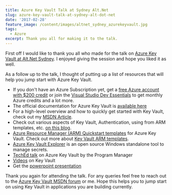 ```yaml
---
title: Azure Key Vault Talk at Sydney Alt.Net
slug: azure-key-vault-talk-at-sydney-alt-dot-net
date: '2017-02-28'
feature_image: /content/images/altnet_sydney_azurekeyvault.jpg
tags:
  - Azure
excerpt: Thank you all for making it to the talk.
---
```

First off I would like to thank you all who made for the talk on [Azure Key Vault at Alt.Net Sydney](https://www.meetup.com/Sydney-Alt-Net/events/236864792/). I enjoyed giving the session and hope you liked it as well.

<ImageCard src="/content/images/altnet_sydney_azurekeyvault.jpg" alt="Azure Key Vault session, Alt.Net Sydney - Pic by Richard Banks" />

As a follow up to the talk, I thought of putting up a list of resources that will help you jump start with Azure Key Vault.

-   If you don't have an Azure Subscription yet, get a [free Azure account with $200 credit](https://azure.microsoft.com/en-us/free/) or join the [Visual Studio Dev Essentials](https://www.visualstudio.com/dev-essentials/) to get monthly Azure credits and a lot more.
-   The official documentation for Azure Key Vault is [available here](https://docs.microsoft.com/en-au/azure/key-vault/)
-   For a high-level overview and how to quickly get started with Key Vault, check out my [MSDN Article](https://msdn.microsoft.com/en-us/magazine/mt422585.aspx).
-   Check out various aspects of Key Vault, Authentication, using from ARM templates, etc. [on this blog](/blog/tag/azure-key-vault/).
-   [Azure Resource Manager (ARM) Quickstart templates](https://azure.microsoft.com/en-us/resources/templates/?term=%22key+vault%22) for Azure Key Vault. Check out more about [Key Vault ARM templates](/blog/managing-azure-key-vault-using-azure-resource-manager-arm-templates/).
-   [Azure Key Vault Explorer](https://github.com/elize1979/AzureKeyVaultExplorer) is an open source Windows standalone tool to manage secrets.
-   [TechEd talk](https://www.youtube.com/watch?v=5p2dQdTsUvE) on Azure Key Vault by the Program Manager
-   [Videos](https://www.youtube.com/user/rahulnathp/videos?sort=dd&shelf_id=0&view=0) on Key Vault
-   Get the [powerpoint presentation](https://www.slideshare.net/rahulpnath/azure-key-vault)

Thank you again for attending the talk. For any queries feel free to reach out to the [Azure Key Vault MSDN forum](https://social.msdn.microsoft.com/Forums/azure/en-US/home?forum=AzureKeyVault) or me. Hope this helps you to jump start on using Key Vault in applications you are building currently.
